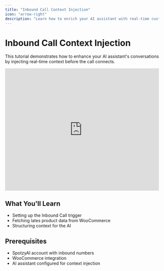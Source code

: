 ```yaml
---
title: "Inbound Call Context Injection"
icon: "arrow-right"
description: "Learn how to enrich your AI assistant with real-time customer data"
---
```


# Inbound Call Context Injection

This tutorial demonstrates how to enhance your AI assistant's conversations by injecting real-time context before the call connects.

<iframe
  width="100%"
  height="400"
  src="https://www.youtube.com/embed/zTyH4wnPyIo?si=N0qqwnwnVskcsr2g"
  title="Tutorial: Inbound Call Context Injection"
  frameBorder="0"
  allow="accelerometer; autoplay; clipboard-write; encrypted-media; gyroscope; picture-in-picture"
  allowFullScreen></iframe>

## What You'll Learn

- Setting up the Inbound Call trigger
- Fetching lates product data from WooCommerce
- Structuring context for the AI

## Prerequisites

- SpotzyAI account with inbound numbers
- WooCommerce integration
- AI assistant configured for context injection
